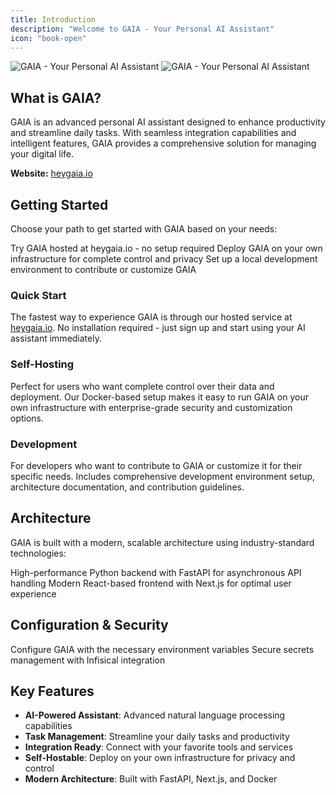 ```yaml
---
title: Introduction
description: "Welcome to GAIA - Your Personal AI Assistant"
icon: "book-open"
---
```


<img
  className="block dark:hidden rounded-lg"
  src="/images/wallpaper.webp"
  alt="GAIA - Your Personal AI Assistant"
/>
<img
  className="hidden dark:block rounded-lg"
  src="/images/wallpaper.webp"
  alt="GAIA - Your Personal AI Assistant"
/>

## What is GAIA?

GAIA is an advanced personal AI assistant designed to enhance productivity and streamline daily tasks. With seamless integration capabilities and intelligent features, GAIA provides a comprehensive solution for managing your digital life.

**Website:** [heygaia.io](https://heygaia.io)

## Getting Started

Choose your path to get started with GAIA based on your needs:

<CardGroup cols={3}>
  <Card
    title="Quick Start"
    icon="rocket"
    href="/quick-start"
  >
    Try GAIA hosted at heygaia.io - no setup required
  </Card>
  <Card
    title="Self-Hosting"
    icon="server"
    href="/self-hosting/overview"
  >
    Deploy GAIA on your own infrastructure for complete control and privacy
  </Card>
  <Card
    title="Development"
    icon="code"
    href="/developers/introduction"
  >
    Set up a local development environment to contribute or customize GAIA
  </Card>
</CardGroup>

### Quick Start
The fastest way to experience GAIA is through our hosted service at [heygaia.io](https://heygaia.io). No installation required - just sign up and start using your AI assistant immediately.

### Self-Hosting
Perfect for users who want complete control over their data and deployment. Our Docker-based setup makes it easy to run GAIA on your own infrastructure with enterprise-grade security and customization options.

### Development
For developers who want to contribute to GAIA or customize it for their specific needs. Includes comprehensive development environment setup, architecture documentation, and contribution guidelines.

## Architecture

GAIA is built with a modern, scalable architecture using industry-standard technologies:

<CardGroup cols={2}>
  <Card
    title="Backend (FastAPI)"
    icon="code"
    href="#backend-overview"
  >
    High-performance Python backend with FastAPI for asynchronous API handling
  </Card>
  <Card
    title="Frontend (Next.js)"
    icon="window"
    href="#frontend-overview"
  >
    Modern React-based frontend with Next.js for optimal user experience
  </Card>
</CardGroup>

## Configuration & Security

<CardGroup cols={2}>
  <Card
    title="Environment Variables"
    icon="gear"
    href="/configuration/environment-variables"
  >
    Configure GAIA with the necessary environment variables
  </Card>
  <Card
    title="Infisical Setup"
    icon="lock"
    href="/configuration/infisical-setup"
  >
    Secure secrets management with Infisical integration
  </Card>
</CardGroup>

## Key Features

- **AI-Powered Assistant**: Advanced natural language processing capabilities
- **Task Management**: Streamline your daily tasks and productivity
- **Integration Ready**: Connect with your favorite tools and services
- **Self-Hostable**: Deploy on your own infrastructure for privacy and control
- **Modern Architecture**: Built with FastAPI, Next.js, and Docker
